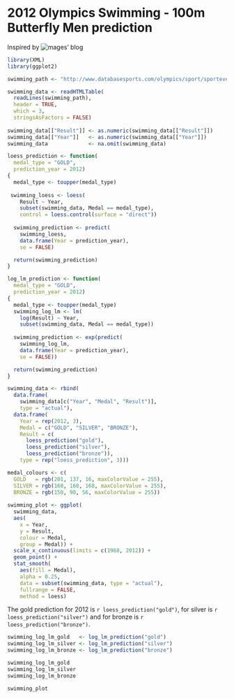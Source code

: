 # 2012 Olympics Swimming - 100m Butterfly Men prediction

Inspired by ![mages' blog](http://lamages.blogspot.co.uk/2012/07/london-olympics-and-prediction-for-100m.html])
```r
library(XML)
library(ggplot2)

swimming_path <- "http://www.databasesports.com/olympics/sport/sportevent.htm?sp=SWI&enum=200"

swimming_data <- readHTMLTable(
  readLines(swimming_path), 
  header = TRUE, 
  which = 3, 
  stringsAsFactors = FALSE)
  
swimming_data[["Result"]] <- as.numeric(swimming_data[["Result"]])
swimming_data[["Year"]]   <- as.numeric(swimming_data[["Year"]])
swimming_data             <- na.omit(swimming_data)

loess_prediction <- function(
  medal_type = "GOLD", 
  prediction_year = 2012) 
{
  medal_type <- toupper(medal_type)
 
 swimming_loess <- loess(
    Result ~ Year, 
    subset(swimming_data, Medal == medal_type),
    control = loess.control(surface = "direct"))
  
  swimming_prediction <- predict(
    swimming_loess, 
	data.frame(Year = prediction_year), 
	se = FALSE)

  return(swimming_prediction)
}

log_lm_prediction <- function(
  medal_type = "GOLD", 
  prediction_year = 2012) 
{
  medal_type <- toupper(medal_type)
  swimming_log_lm <- lm(
    log(Result) ~ Year, 
    subset(swimming_data, Medal == medal_type))
  
  swimming_prediction <- exp(predict(
    swimming_log_lm, 
	data.frame(Year = prediction_year), 
	se = FALSE))

  return(swimming_prediction)
}

swimming_data <- rbind(
  data.frame(
    swimming_data[c("Year", "Medal", "Result")], 
	type = "actual"),
  data.frame(
    Year = rep(2012, 3),
	Medal = c("GOLD", "SILVER", "BRONZE"),
	Result = c(
	  loess_prediction("gold"), 
	  loess_prediction("silver"),
	  loess_prediction("bronze")),
	type = rep("loess_prediction", 3)))

medal_colours <- c(
  GOLD   = rgb(201, 137, 16, maxColorValue = 255),
  SILVER = rgb(168, 168, 168, maxColorValue = 255),
  BRONZE = rgb(150, 90, 56, maxColorValue = 255))
		
swimming_plot <- ggplot(
  swimming_data,
  aes(
    x = Year, 
	y = Result, 
	colour = Medal, 
	group = Medal)) + 
  scale_x_continuous(limits = c(1968, 2012)) +
  geom_point() + 
  stat_smooth(
    aes(fill = Medal), 
	alpha = 0.25, 
	data = subset(swimming_data, type = "actual"), 
	fullrange = FALSE, 
	method = loess)
```

The gold prediction for 2012 is `r loess_prediction("gold")`, for silver is `r loess_prediction("silver")` and for bronze is `r loess_prediction("bronze")`.

```r
swimming_log_lm_gold   <- log_lm_prediction("gold")
swimming_log_lm_silver <- log_lm_prediction("silver")
swimming_log_lm_bronze <- log_lm_prediction("bronze")
```

```r
swimming_log_lm_gold
swimming_log_lm_silver
swimming_log_lm_bronze
```

```r
swimming_plot
```
